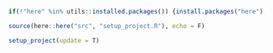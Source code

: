 ```r
if(!"here" %in% utils::installed.packages()) {install.packages("here"); library(here)}

source(here::here("src", "setup_project.R"), echo = F)

setup_project(update = T)
```